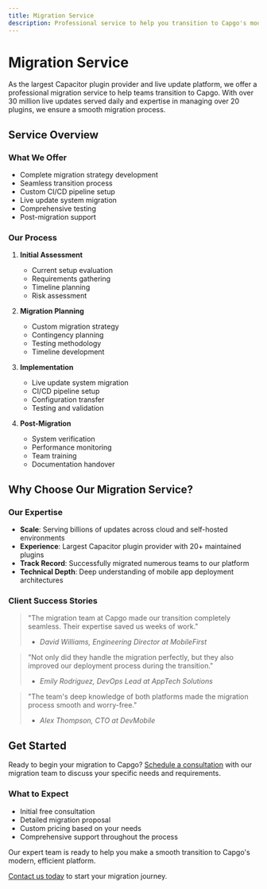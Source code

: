```yaml
---
title: Migration Service
description: Professional service to help you transition to Capgo's modern platform
---
```


# Migration Service

As the largest Capacitor plugin provider and live update platform, we offer a professional migration service to help teams transition to Capgo. With over 30 million live updates served daily and expertise in managing over 20 plugins, we ensure a smooth migration process.

## Service Overview

### What We Offer
- Complete migration strategy development
- Seamless transition process
- Custom CI/CD pipeline setup
- Live update system migration
- Comprehensive testing
- Post-migration support

### Our Process
1. **Initial Assessment**
   - Current setup evaluation
   - Requirements gathering
   - Timeline planning
   - Risk assessment

2. **Migration Planning**
   - Custom migration strategy
   - Contingency planning
   - Testing methodology
   - Timeline development

3. **Implementation**
   - Live update system migration
   - CI/CD pipeline setup
   - Configuration transfer
   - Testing and validation

4. **Post-Migration**
   - System verification
   - Performance monitoring
   - Team training
   - Documentation handover

## Why Choose Our Migration Service?

### Our Expertise
- **Scale**: Serving billions of updates across cloud and self-hosted environments
- **Experience**: Largest Capacitor plugin provider with 20+ maintained plugins
- **Track Record**: Successfully migrated numerous teams to our platform
- **Technical Depth**: Deep understanding of mobile app deployment architectures

### Client Success Stories

> "The migration team at Capgo made our transition completely seamless. Their expertise saved us weeks of work."
> - *David Williams, Engineering Director at MobileFirst*

> "Not only did they handle the migration perfectly, but they also improved our deployment process during the transition."
> - *Emily Rodriguez, DevOps Lead at AppTech Solutions*

> "The team's deep knowledge of both platforms made the migration process smooth and worry-free."
> - *Alex Thompson, CTO at DevMobile*

## Get Started

Ready to begin your migration to Capgo? [Schedule a consultation](https://cal.com/martindonadieu/capgo-enterprise-inquiry) with our migration team to discuss your specific needs and requirements.

### What to Expect
- Initial free consultation
- Detailed migration proposal
- Custom pricing based on your needs
- Comprehensive support throughout the process

Our expert team is ready to help you make a smooth transition to Capgo's modern, efficient platform.

[Contact us today](https://cal.com/martindonadieu/capgo-enterprise-inquiry) to start your migration journey.
